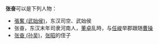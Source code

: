 '''张奋'''可以是下列人物：
* [[張奮_(武始侯)|張奮 (武始侯)]]，东汉司空、武始侯
* 张奋，东汉末年司隶河南人，[[董卓|董卓]]乱時，与[[任峻|任峻]]举郡跟随[[曹操|曹操]]
* [[张奋_(孙吴)|张奋 (孙吴)]]，[[张昭|张昭]]的侄子

{{disambig|F奋|Cat=二字张姓人名消歧义}}